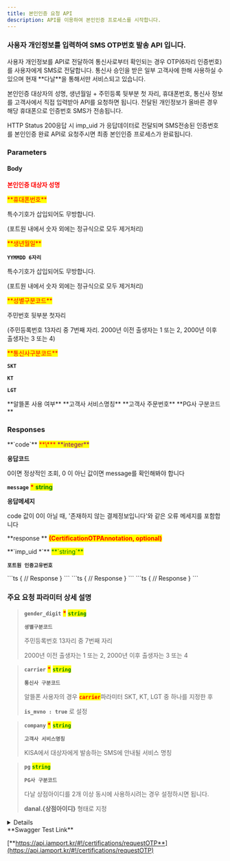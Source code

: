 ```yaml
---
title: 본인인증 요청 API
description: API를 이용하여 본인인증 프로세스를 시작합니다.
---
```



### 사용자 개인정보를 입력하여 SMS OTP번호 발송 API 입니다.

<Swagger method="post" path="/certifications/otp/request" baseUrl="https://api.iamport.kr" summary="본인인증을 위한 SMS OTP 번호를 발송합니다.">
<SwaggerDescription>
사용자 개인정보를 API로 전달하여 통신사로부터 확인되는 경우 OTP(6자리 인증번호)를 사용자에게 SMS로 전달합니다. 통신사 승인을 받은 일부 고객사에 한해 사용하실 수 있으며 현재 **다날**을 통해서만 서비스되고 있습니다.

본인인증 대상자의 성명, 생년월일 + 주민등록 뒷부분 첫 자리, 휴대폰번호, 통신사 정보를 고객사에서 직접 입력받아 API를 요청하면 됩니다. 전달된 개인정보가 올바른 경우 해당 휴대폰으로 인증번호 SMS가 전송됩니다.

HTTP Status 200응답 시 imp_uid 가 응답데이터로 전달되며 SMS전송된 인증번호를 본인인증 완료 API로 요청주시면 최종 본인인증 프로세스가 완료됩니다.

</SwaggerDescription>

### Parameters

#### Body

<SwaggerParameter required="true" name="name" type="String">
<mark style="color:red;">

**본인인증 대상자 성명**

</mark>

</SwaggerParameter>
<SwaggerParameter name="phone" type="String" required="true">
<mark style="color:red;"> **휴대폰번호** </mark>

특수기호가 삽입되어도 무방합니다.

(포트원 내에서 숫자 외에는 정규식으로 모두 제거처리)

</SwaggerParameter>
<SwaggerParameter name="birth" type="String" required="true">
<mark style="color:red;">**생년월일**</mark>

**`YYMMDD 6자리`**

특수기호가 삽입되어도 무방합니다.

(포트원 내에서 숫자 외에는 정규식으로 모두 제거처리)

</SwaggerParameter>
<SwaggerParameter name="gender_digit" type="String" required="true">
<mark style="color:red;">**성별구분코드**</mark>

주민번호 뒷부분 첫자리

(주민등록번호 13자리 중 7번째 자리. 2000년 이전 출생자는 1 또는 2, 2000년 이후 출생자는 3 또는 4)

</SwaggerParameter>
<SwaggerParameter name="carrier" type="String" required="true">
<mark style="color:red;">**통신사구분코드**</mark>

**`SKT`**

**`KT`**

**`LGT`**

</SwaggerParameter>
<SwaggerParameter name="is_mvno" type="Boolean">
**알뜰폰 사용 여부**

</SwaggerParameter>
<SwaggerParameter name="company" type="String">
**고객사 서비스명칭**

 

</SwaggerParameter>
<SwaggerParameter name="merchant_uid" type="String">
**고객사 주문번호**

</SwaggerParameter>
<SwaggerParameter name="pg" type="String">
**PG사 구분코드**

</SwaggerParameter>

### Responses

<SwaggerResponse status="200: OK" description="본인인증을 위한 대상자 정보 검증 완료(인증번호 SMS전송요청 중)">
<Tabs>
<Tab title="CertificationOTPResponse">
**`code`** <mark style="color:red;"> **\*** </mark> <mark style="color:purple;"> **integer** </mark>

**응답코드**

0이면 정상적인 조회, 0 이 아닌 값이면 message를 확인해봐야 합니다

**`message`** <mark style="color:red;"> **\*** </mark> <mark style="color:green;"> **string** </mark>

**응답메세지**

code 값이 0이 아닐 때, '존재하지 않는 결제정보입니다'와 같은 오류 메세지를 포함합니다

**response ** <mark style="color:red;"> **(CertificationOTPAnnotation, optional)** </mark>

</Tab>
</Tabs>

<Tabs>
<Tab title="CertificationOTPAnnotation">
**`imp_uid *`** <mark style="color:green;">**`string`**</mark>

**`포트원 인증고유번호`**

</Tab>
</Tabs>

</SwaggerResponse>

<SwaggerResponse status="400: Bad Request" description="대상자 개인정보 중 일부가 누락되었거나 올바르지 않은 경우">
```ts
{
    // Response
}
```

</SwaggerResponse>

<SwaggerResponse status="401: Unauthorized" description="인증 Token이 전달되지 않았거나 유효하지 않은 경우">
```ts
{
    // Response
}
```

</SwaggerResponse>

<SwaggerResponse status="500: Internal Server Error" description="처리 중 다날서버 응답오류 등 오류가 발생한 경우">
```ts
{
    // Response
}
```

</SwaggerResponse>

</Swagger>

### **주요 요청 파라미터 상세 설명**

> **`gender_digit`** <mark style="color:red;">**\***</mark> <mark style="color:green;">**`string`**</mark>
>
> **`셩별구분코드`**
>
> 주민등록번호 13자리 중 7번째 자리
>
> 2000년 이전 출생자는 1 또는 2, 2000년 이후 출생자는 3 또는 4

> **`carrier`** <mark style="color:red;">**\***</mark> <mark style="color:green;">**`string`**</mark>
>
> **`통신사 구분코드`**
>
> 알뜰폰 사용자의 경우 <mark style="color:red;">**`carrier`**</mark>파라미터 SKT, KT, LGT 중 하나를 지정한 후
>
> **`is_mvno : true`** 로 설정

> **`company`** <mark style="color:red;">**\***</mark> <mark style="color:green;">**`string`**</mark>
>
> **`고객사 서비스명칭`**
>
> KISA에서 대상자에게 발송하는 SMS에 안내될 서비스 명칭

> **`pg`** <mark style="color:green;">**`string`**</mark>
>
> **`PG사 구분코드`**
>
> 다날 상점아이디를 2개 이상 동시에 사용하시려는 경우 설정하시면 됩니다.
>
> **danal.\{상점아이디}** 형태로 지정

<Details>
<p slot="summary">Response Model Schema</p>

```json
{
  "code": 0,
  "message": "string",
  "response": {
    "imp_uid": "string"
  }
}
```

</Details>

<Hint style="success">
**Swagger Test Link**

[**https://api.iamport.kr/#!/certifications/requestOTP**](https://api.iamport.kr/#!/certifications/requestOTP)
</Hint>
